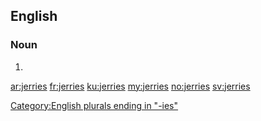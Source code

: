 ==English==

===Noun===
{{head|en|plural}}

# {{plural of|jerry|lang=en}}

[[Category:English plurals ending in "-ies"]]

[[ar:jerries]]
[[fr:jerries]]
[[ku:jerries]]
[[my:jerries]]
[[no:jerries]]
[[sv:jerries]]